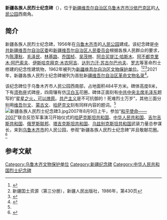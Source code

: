 {{文物保护单位
|名称 = 新疆各族人民烈士纪念碑
|图片 = 新疆各族人民烈士纪念碑2.jpg
|说明 = 新疆各族人民烈士纪念碑
|级别 = 省级
|省名 = 新疆维吾尔自治区
|市/县名 = <!-- 市县级文物保护单位所在市县的名称，全国重点和省级不要填 -->
|所在 = [[乌鲁木齐市|乌鲁木齐市]]
|坐标 =
|分类 =  近现代建筑
|时代 = 1956年
|编号 = 2-30
|登录 = 1962年7月11日
}}

'''新疆各族人民烈士纪念碑'''（{{lang-ug|شىنجاڭدىكى ھەر مىللەت خەلق ئىنقىلابىي قۇربانلار خاتىرە مۇنارى}}），位于[[新疆维吾尔自治区|新疆维吾尔自治区]][[乌鲁木齐市|乌鲁木齐市]][[沙依巴克区|沙依巴克区]]的[[乌鲁木齐人民公园|人民公园]]西南角。

==简介==
新疆各族人民烈士纪念碑，1956年在[[乌鲁木齐市|乌鲁木齐市]]的[[乌鲁木齐人民公园|人民公园]]建成。该纪念碑是[[中共新疆维吾尔自治区委|中共新疆维吾尔自治区委]]和[[新疆维吾尔自治区人民委员会|新疆维吾尔自治区人民委员会]]根据各族人民群众的要求，为[[陈潭秋|陈潭秋]]、[[毛泽民|毛泽民]]、[[林基路|林基路]]、[[乔国桢_(中共烈士)|乔国桢]]、[[吴茂林|吴茂林]]、[[阿合买提江·哈斯木|阿合买提江·哈斯木]]、[[阿不都克里木·阿巴索夫|阿不都克里木·阿巴索夫]]、[[伊斯哈克拜克·木农阿吉|伊斯哈克拜克·木农阿吉]]、[[达列力汗·苏古尔巴也夫|达列力汗·苏古尔巴也夫]]、[[罗志|罗志]]等革命烈士修建的纪念性建筑物，1962年被列为[[新疆维吾尔自治区文物保护单位|新疆维吾尔自治区文物保护单位]]。<ref>{{Cite web |url=http://www.xjwwbh.com/html/2009-07/09-07-13-91SZ.html |title=区保第二批，新疆文物保护网，2009-7-13 |access-date=2014-05-24 |archive-date=2013-12-08 |archive-url=https://web.archive.org/web/20131208122443/http://www.xjwwbh.com/html/2009-07/09-07-13-91SZ.html |dead-url=no }}</ref><ref>新疆囯土资源（第三分册），新疆人民出版社，1986年，第430页</ref><ref name=shiyi>{{Cite web |url=http://222.82.227.59/Article/ShowArticle.asp?ArticleID=1691 |title=乌市11中学组织学生到人民公园瞻仰烈士纪念碑，乌鲁木齐市第十一中学，2011-4-29 |access-date=2014-05-24 |archive-date=2014-05-25 |archive-url=https://web.archive.org/web/20140525201650/http://222.82.227.59/Article/ShowArticle.asp?ArticleID=1691 |dead-url=yes }}</ref>2021年，新疆各族人民烈士纪念碑被列为首批新[[疆维吾尔自治区革命文物名录|疆维吾尔自治区革命文物名录]]<ref name="文物名录">{{cite news |author1=刘萌萌 |title=新疆首批革命文物名录公布 |url=http://wap.xjdaily.com/xjrb/20210331/172205.html |work=[[新疆日报|新疆日报]] |issue=A01版·要闻 |date=2021-03-31 |accessdate=2021-04-05 |archive-date=2021-04-10 |archive-url=https://web.archive.org/web/20210410183208/http://wap.xjdaily.com/xjrb/20210331/172205.html |dead-url=no }}</ref>。

该纪念碑位于乌鲁木齐市人民公园西南部，占地面积484平方米。碑体高度8米，下有[[须弥座|须弥座]]式碑座，四周镶有仿[[汉白玉|汉白玉]]花圈，碑体正面刻有[[中共中央主席|中共中央主席]][[毛泽东|毛泽东]]题写的“[[星星之火，可以燎原|星星之火，可以燎原]]。[[共产主义|共产主义]]是不可抗御的！死难烈士万岁”，其他三面分别用[[维吾尔文|维吾尔文]]、[[蒙古文|蒙古文]]、[[哈萨克文|哈萨克文]]刻有同样内容的题词。<ref name=shiyi/>[[File:新疆各族人民烈士纪念碑3.jpg|thumb]]2007年8月9日上午，参加“[[和平使命-2007|和平使命——2007]]”联合反恐军事演习开始仪式的[[哈萨克斯坦共和国|哈萨克斯坦共和国]]、[[中华人民共和国|中华人民共和国]]、[[吉尔吉斯共和国|吉尔吉斯共和国]]、[[俄罗斯联邦|俄罗斯联邦]]、[[塔吉克斯坦共和国|塔吉克斯坦共和国]]、[[乌兹别克斯坦共和国|乌兹别克斯坦共和国]]武装力量总参谋长，来到[[乌鲁木齐市|乌鲁木齐市]]的人民公园，参观“新疆各族人民烈士纪念碑”并且敬献花圈。<ref>{{Cite web |url=http://www.chinanews.com/tp/jsxw/news/2007/08-10/999246.shtml |title=六国武装力量总参谋长参观新疆各族人民烈士纪念碑，中国新闻网，2007-08-10 |access-date=2014-05-24 |archive-date=2018-10-06 |archive-url=https://web.archive.org/web/20181006024719/http://www.chinanews.com/tp/jsxw/news/2007/08-10/999246.shtml |dead-url=no }}</ref>

==参考文献==
{{Reflist}}
{{乌鲁木齐文物保护单位}}
[[Category:乌鲁木齐文物保护单位|Category:乌鲁木齐文物保护单位]]
[[Category:新疆纪念碑|Category:新疆纪念碑]]
[[Category:中华人民共和国烈士纪念碑|Category:中华人民共和国烈士纪念碑]]